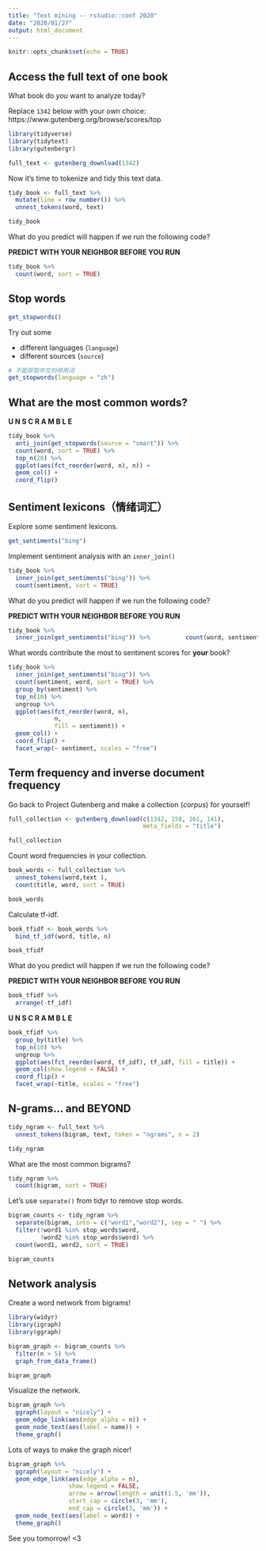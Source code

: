```yaml
---
title: "Text mining -- rstudio::conf 2020"
date: "2020/01/27"
output: html_document
---
```


```r
knitr::opts_chunk$set(echo = TRUE)
```

## Access the full text of one book

What book do *you* want to analyze today?

Replace `1342` below with your own choice:
https://www.gutenberg.org/browse/scores/top

```r
library(tidyverse)
library(tidytext)
library(gutenbergr)

full_text <- gutenberg_download(1342)
```

Now it's time to tokenize and tidy this text data.

```r
tidy_book <- full_text %>%
  mutate(line = row_number()) %>%
  unnest_tokens(word, text)

tidy_book
```

What do you predict will happen if we run the following code?

**PREDICT WITH YOUR NEIGHBOR BEFORE YOU RUN**

```r
tidy_book %>%
  count(word, sort = TRUE)
```

## Stop words


```r
get_stopwords()
```

Try out some

- different languages (`language`)
- different sources (`source`)

```r
# 不能获取中文的停用词
get_stopwords(language = "zh")
```


## What are the most common words?

**U N S C R A M B L E**

```r
tidy_book %>%
  anti_join(get_stopwords(source = "smart")) %>%
  count(word, sort = TRUE) %>%
  top_n(20) %>%
  ggplot(aes(fct_reorder(word, n), n)) +  
  geom_col() +
  coord_flip()
```


## Sentiment lexicons（情绪词汇）

Explore some sentiment lexicons.

```r
get_sentiments("bing")
```

Implement sentiment analysis with an `inner_join()`

```r
tidy_book %>%
  inner_join(get_sentiments("bing")) %>%
  count(sentiment, sort = TRUE)
```


What do you predict will happen if we run the following code?

**PREDICT WITH YOUR NEIGHBOR BEFORE YOU RUN**

```r
tidy_book %>%
  inner_join(get_sentiments("bing")) %>%          count(word, sentiment, sort = TRUE) 
```

What words contribute the most to sentiment scores for **your** book?

```r
tidy_book %>%
  inner_join(get_sentiments("bing")) %>%
  count(sentiment, word, sort = TRUE) %>%
  group_by(sentiment) %>%
  top_n(10) %>%
  ungroup %>%
  ggplot(aes(fct_reorder(word, n),
             n, 
             fill = sentiment)) +
  geom_col() +
  coord_flip() +
  facet_wrap(~ sentiment, scales = "free") 
```


## Term frequency and inverse document frequency

Go back to Project Gutenberg and make a collection (*corpus*) for yourself!

```r
full_collection <- gutenberg_download(c(1342, 158, 161, 141),
                                      meta_fields = "title")

full_collection
```

Count word frequencies in your collection.

```r
book_words <- full_collection %>%
  unnest_tokens(word,text ),
  count(title, word, sort = TRUE)

book_words
```

Calculate tf-idf.

```r
book_tfidf <- book_words %>%
  bind_tf_idf(word, title, n)

book_tfidf
```

What do you predict will happen if we run the following code?

**PREDICT WITH YOUR NEIGHBOR BEFORE YOU RUN**


```r
book_tfidf %>%
  arrange(-tf_idf)
```

**U N S C R A M B L E**

```r
book_tfidf %>%
  group_by(title) %>%
  top_n(10) %>%
  ungroup %>%
  ggplot(aes(fct_reorder(word, tf_idf), tf_idf, fill = title)) +
  geom_col(show.legend = FALSE) +
  coord_flip() +
  facet_wrap(~title, scales = "free")
```

## N-grams... and BEYOND

```r
tidy_ngram <- full_text %>%
  unnest_tokens(bigram, text, token = "ngrams", n = 2)

tidy_ngram
```

What are the most common bigrams?

```r
tidy_ngram %>%
  count(bigram, sort = TRUE)
```

Let's use `separate()` from tidyr to remove stop words.

```r
bigram_counts <- tidy_ngram %>%
  separate(bigram, into = c("word1","word2"), sep = " ") %>%
  filter(!word1 %in% stop_words$word,
         !word2 %in% stop_words$word) %>%
  count(word1, word2, sort = TRUE)

bigram_counts
```

## Network analysis

Create a word network from bigrams!

```r
library(widyr)
library(igraph)
library(ggraph)

bigram_graph <- bigram_counts %>%
  filter(n > 5) %>%
  graph_from_data_frame()

bigram_graph
```

Visualize the network.

```r
bigram_graph %>%
  ggraph(layout = "nicely") +
  geom_edge_link(aes(edge_alpha = n)) + 
  geom_node_text(aes(label = name)) +    
  theme_graph() 
```


Lots of ways to make the graph nicer!

```r
bigram_graph %>%
  ggraph(layout = "nicely") +
  geom_edge_link(aes(edge_alpha = n),
                 show.legend = FALSE, 
                 arrow = arrow(length = unit(1.5, 'mm')), 
                 start_cap = circle(3, 'mm'),
                 end_cap = circle(3, 'mm')) + 
  geom_node_text(aes(label = word)) +    
  theme_graph() 
```

See you tomorrow! <3
